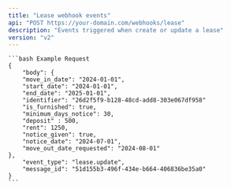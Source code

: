 ```yaml
---
title: "Lease webhook events"
api: "POST https://your-domain.com/webhooks/lease"
description: "Events triggered when create or update a lease"
version: "v2"
---
```


<RequestExample>

    ```bash Example Request
    {
        "body": {
        "move_in_date": "2024-01-01",
        "start_date": "2024-01-01",
        "end_date": "2025-01-01",
        "identifier": "26d2f5f9-b128-48cd-add8-303e067df958"
        "is_furnished": true,
        "minimum_days_notice": 30,
        "deposit" : 500,
        "rent": 1250,
        "notice_given": true,
        "notice_date": "2024-07-01",
        "move_out_date_requested": "2024-08-01"
    },
        "event_type": "lease.update",
        "message_id": "51d155b3-496f-434e-b664-406836be35a0"
    }
    ```

</RequestExample>
